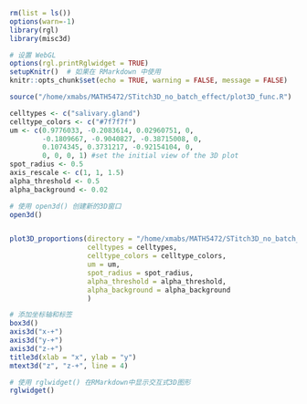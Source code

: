 ```r
rm(list = ls())
options(warn=-1)
library(rgl)
library(misc3d)

# 设置 WebGL
options(rgl.printRglwidget = TRUE)
setupKnitr()  # 如果在 RMarkdown 中使用
knitr::opts_chunk$set(echo = TRUE, warning = FALSE, message = FALSE)

```

```r
source("/home/xmabs/MATH5472/STitch3D_no_batch_effect/plot3D_func.R")

```

```r
celltypes <- c("salivary.gland")
celltype_colors <- c("#7f7f7f")
um <- c(0.9776033, -0.2083614, 0.02960751, 0,
        -0.1809667, -0.9040827, -0.38715008, 0,
        0.1074345, 0.3731217, -0.92154104, 0,
        0, 0, 0, 1) #set the initial view of the 3D plot
spot_radius <- 0.5
axis_rescale <- c(1, 1, 1.5)
alpha_threshold <- 0.5
alpha_background <- 0.02

# 使用 open3d() 创建新的3D窗口
open3d()


plot3D_proportions(directory = "/home/xmabs/MATH5472/STitch3D_no_batch_effect/results_Drosophila_embryo",
                   celltypes = celltypes,
                   celltype_colors = celltype_colors,
                   um = um,
                   spot_radius = spot_radius,
                   alpha_threshold = alpha_threshold,
                   alpha_background = alpha_background
                   )

# 添加坐标轴和标签
box3d()
axis3d("x-+")
axis3d("y-+")
axis3d("z-+")
title3d(xlab = "x", ylab = "y")
mtext3d("z", "z-+", line = 4)

# 使用 rglwidget() 在RMarkdown中显示交互式3D图形
rglwidget()

```